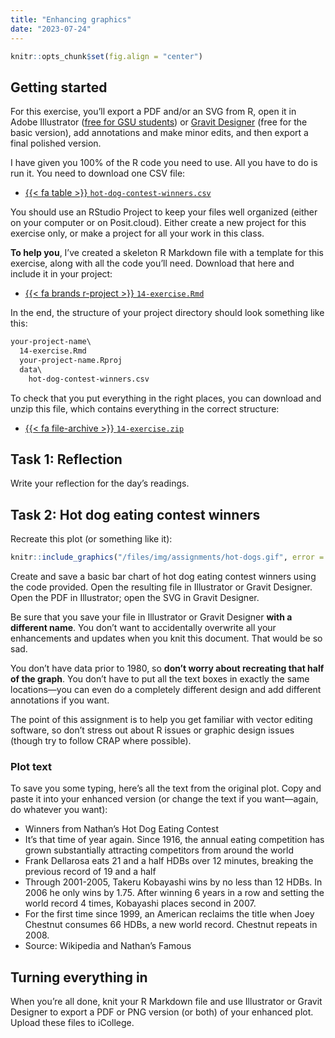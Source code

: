 ```yaml
---
title: "Enhancing graphics"
date: "2023-07-24"
---
```


```r
knitr::opts_chunk$set(fig.align = "center")
```

## Getting started

For this exercise, you'll export a PDF and/or an SVG from R, open it in Adobe Illustrator ([free for GSU students](https://technology.gsu.edu/technology-services/it-services/software-computer-purchase/software-download-and-purchase/adobe-creative-cloud/)) or [Gravit Designer](https://www.designer.io/en/) (free for the basic version), add annotations and make minor edits, and then export a final polished version.

I have given you 100% of the R code you need to use. All you have to do is run it. You need to download one CSV file: 

- [{{< fa table >}} `hot-dog-contest-winners.csv`](/data/hot-dog-contest-winners.csv)

You should use an RStudio Project to keep your files well organized (either on your computer or on Posit.cloud). Either create a new project for this exercise only, or make a project for all your work in this class.

**To help you**, I've created a skeleton R Markdown file with a template for this exercise, along with all the code you'll need. Download that here and include it in your project:

- [{{< fa brands r-project >}} `14-exercise.Rmd`](/projects/14-exercise/14-exercise.Rmd)

In the end, the structure of your project directory should look something like this:

```default
your-project-name\
  14-exercise.Rmd
  your-project-name.Rproj
  data\
    hot-dog-contest-winners.csv
```

To check that you put everything in the right places, you can download and unzip this file, which contains everything in the correct structure:

- [{{< fa file-archive >}} `14-exercise.zip`](/projects/14-exercise.zip)


## Task 1: Reflection

Write your reflection for the day's readings.


## Task 2: Hot dog eating contest winners

Recreate this plot (or something like it):

```r
knitr::include_graphics("/files/img/assignments/hot-dogs.gif", error = FALSE)
```

Create and save a basic bar chart of hot dog eating contest winners using the code provided. Open the resulting file in Illustrator or Gravit Designer. Open the PDF in Illustrator; open the SVG in Gravit Designer.

Be sure that you save your file in Illustrator or Gravit Designer **with a different name**. You don't want to accidentally overwrite all your enhancements and updates when you knit this document. That would be so sad.

You don't have data prior to 1980, so **don't worry about recreating that half of the graph**. You don't have to put all the text boxes in exactly the same locations—you can even do a completely different design and add different annotations if you want. 

The point of this assignment is to help you get familiar with vector editing software, so don't stress out about R issues or graphic design issues (though try to follow CRAP where possible).

::: {.callout-note}
### Plot text

To save you some typing, here's all the text from the original plot. Copy and paste it into your enhanced version (or change the text if you want—again, do whatever you want):

- Winners from Nathan’s Hot Dog Eating Contest
- It’s that time of year again. Since 1916, the annual eating competition has grown substantially attracting competitors from around the world
- Frank Dellarosa eats 21 and a half HDBs over 12 minutes, breaking the previous record of 19 and a half
- Through 2001-2005, Takeru Kobayashi wins by no less than 12 HDBs. In 2006 he only wins by 1.75. After winning 6 years in a row and setting the world record 4 times, Kobayashi places second in 2007.
- For the first time since 1999, an American reclaims the title when Joey Chestnut consumes 66 HDBs, a new world record. Chestnut repeats in 2008.
- Source: Wikipedia and Nathan’s Famous
:::


## Turning everything in

When you're all done, knit your R Markdown file and use Illustrator or Gravit Designer to export a PDF or PNG version (or both) of your enhanced plot. Upload these files to iCollege.

